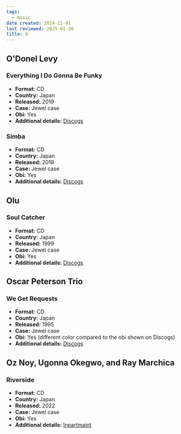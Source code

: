 ```yaml
---
tags:
  - music
date created: 2024-11-01
last reviewed: 2025-01-30
title: O
---
```


## O'Donel Levy

### Everything I Do Gonna Be Funky

- **Format:** CD
- **Country:** Japan
- **Released:** 2019
- **Case:** Jewel case
- **Obi:** Yes
- **Additional details:** [Discogs](https://www.discogs.com/release/16457475-ODonel-Levy-Everything-I-Do-Gonna-Be-Funky)

### Simba

- **Format:** CD
- **Country:** Japan
- **Released:** 2018
- **Case:** Jewel case
- **Obi:** Yes
- **Additional details:** [Discogs](https://www.discogs.com/release/12782591-ODonel-Levy-Simba)

## Olu

### Soul Catcher

- **Format:** CD
- **Country:** Japan
- **Released:** 1999
- **Case:** Jewel case
- **Obi:** Yes
- **Additional details:** [Discogs](https://www.discogs.com/release/11334063-%C8%AElu-Soul-Catcher)

## Oscar Peterson Trio

### We Get Requests

- **Format:** CD
- **Country:** Japan
- **Released:** 1995
- **Case:** Jewel case
- **Obi:** Yes (different color compared to the obi shown on Discogs)
- **Additional details:** [Discogs](https://www.discogs.com/release/12636215-The-Oscar-Peterson-Trio-We-Get-Requests)

## Oz Noy, Ugonna Okegwo, and Ray Marchica

### Riverside

- **Format:** CD
- **Country:** Japan
- **Released:** 2022
- **Case:** Jewel case
- **Obi:** Yes
- **Additional details:** [Inpartmaint](https://www.inpartmaint.com/site/34364)
